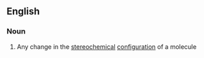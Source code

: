 ==English==

===Noun===
{{en-noun}}

#{{chemistry}} Any change in the [[stereochemical]] [[configuration]] of a molecule